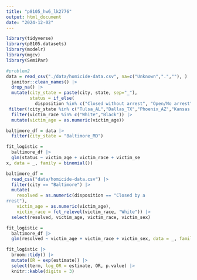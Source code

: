 ```yaml
---
title: "p8105_hw6_lk2776"
output: html_document
date: "2024-12-02"
---
```


```r
library(tidyverse)
library(p8105.datasets)
library(modelr)
library(mgcv)
library(SemiPar)
```

```r
#problem2
data = read_csv("./data/homicide-data.csv", na=c("Unknown",".",""), ) |>
  janitor::clean_names() |>
  drop_na() |>
  mutate(city_state = paste(city, state, sep="_"), 
         status = if_else(
           disposition %in% c("Closed without arrest", "Open/No arrest"), "resolved", "unresolved")) |>
 filter(!city_state %in% c("Tulsa_AL","Dallas_TX","Phoenix_AZ","Kansas City_MO")) |>
  filter(victim_race %in% c("White","Black")) |>
  mutate(victim_age = as.numeric(victim_age))

baltimore_df = data |>
  filter(city_state = "Baltimore_MD") 
```

```r
fit_logistic =
  baltimore_df |>
  glm(status ~ victim_age + victim_race + victim_se
x, data = _, family = binomial())
```


```r
baltimore_df =
  read_csv("data/homicide-data.csv") |>
  filter(city == "Baltimore") |>
  mutate(
    resolved = as.numeric(disposition == "Closed by a
rrest"),
    victim_age = as.numeric(victim_age),
    victim_race = fct_relevel(victim_race, "White")) |> 
  select(resolved, victim_age, victim_race, victim_sex)

fit_logistic =
  baltimore_df |>
  glm(resolved ~ victim_age + victim_race + victim_sex, data = _, family = binomial())

fit_logistic |>
  broom::tidy() |>
  mutate(OR = exp(estimate)) |>
  select(term, log_OR = estimate, OR, p.value) |>
  knitr::kable(digits = 3)
```

